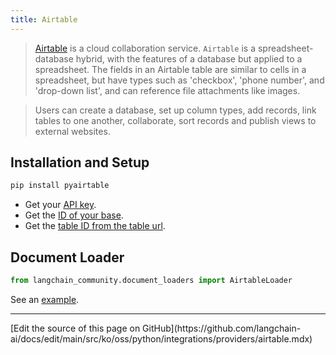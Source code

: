 ```yaml
---
title: Airtable
---
```


>[Airtable](https://en.wikipedia.org/wiki/Airtable) is a cloud collaboration service.
`Airtable` is a spreadsheet-database hybrid, with the features of a database but applied to a spreadsheet.
> The fields in an Airtable table are similar to cells in a spreadsheet, but have types such as 'checkbox',
> 'phone number', and 'drop-down list', and can reference file attachments like images.

>Users can create a database, set up column types, add records, link tables to one another, collaborate, sort records
> and publish views to external websites.

## Installation and Setup

```bash
pip install pyairtable
```

* Get your [API key](https://support.airtable.com/docs/creating-and-using-api-keys-and-access-tokens).
* Get the [ID of your base](https://airtable.com/developers/web/api/introduction).
* Get the [table ID from the table url](https://www.highviewapps.com/kb/where-can-i-find-the-airtable-base-id-and-table-id/#:~:text=Both%20the%20Airtable%20Base%20ID,URL%20that%20begins%20with%20tbl).

## Document Loader

```python
from langchain_community.document_loaders import AirtableLoader
```

See an [example](/oss/python/integrations/document_loaders/airtable).

---

<Callout icon="pen-to-square" iconType="regular">
  [Edit the source of this page on GitHub](https://github.com/langchain-ai/docs/edit/main/src/ko/oss/python/integrations/providers/airtable.mdx)
</Callout>
